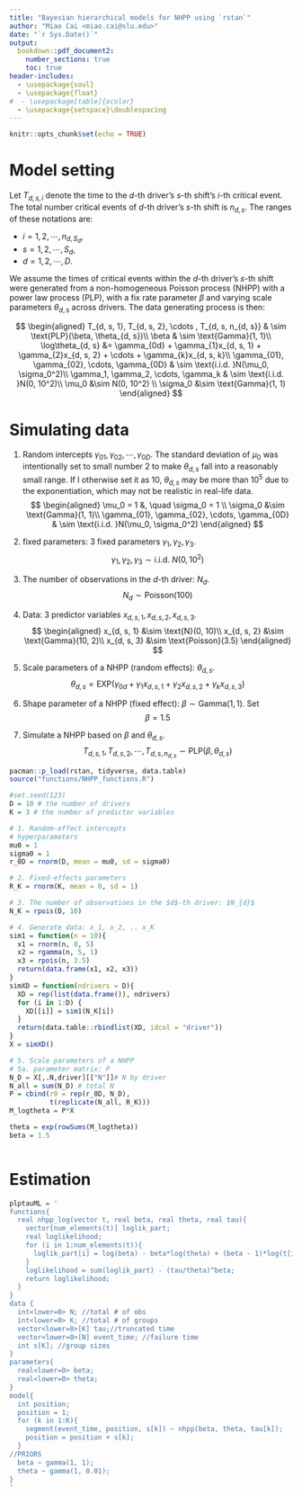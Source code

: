 ---
title: "Bayesian hierarchical models for NHPP using `rstan`"
author: "Miao Cai <miao.cai@slu.edu>"
date: "`r Sys.Date()`"
output:
  bookdown::pdf_document2: 
    number_sections: true
    toc: true
header-includes:
  - \usepackage{soul}
  - \usepackage{float}
#  - \usepackage[table]{xcolor}
  - \usepackage{setspace}\doublespacing
---

```{r setup, include=FALSE}
knitr::opts_chunk$set(echo = TRUE)
```

# Model setting

Let $T_{d, s, i}$ denote the time to the $d$-th driver's $s$-th shift's $i$-th critical event. The total number critical events of $d$-th driver's $s$-th shift is $n_{d,s}$. The ranges of these notations are:

- $i = 1, 2, \cdots, n_{d, S_d}$,
- $s = 1, 2, \cdots, S_d$,
- $d = 1, 2, \cdots, D$.

We assume the times of critical events within the $d$-th driver's  $s$-th shift were generated from a non-homogeneous Poisson process (NHPP) with a power law process (PLP), with a fix rate parameter $\beta$ and varying scale parameters $\theta_{d, s}$ across drivers. The data generating process is then:

$$
\begin{aligned}
T_{d, s, 1}, T_{d, s, 2}, \cdots , T_{d, s, n_{d, s}} & \sim \text{PLP}(\beta, \theta_{d, s})\\
\beta & \sim \text{Gamma}(1, 1)\\
\log\theta_{d, s} &= \gamma_{0d} + \gamma_{1}x_{d, s, 1} + \gamma_{2}x_{d, s, 2} + \cdots + \gamma_{k}x_{d, s, k}\\
\gamma_{01}, \gamma_{02}, \cdots, \gamma_{0D} & \sim \text{i.i.d. }N(\mu_0, \sigma_0^2)\\
\gamma_1, \gamma_2, \cdots, \gamma_k & \sim \text{i.i.d. }N(0, 10^2)\\
\mu_0 &\sim N(0, 10^2) \\
\sigma_0 &\sim \text{Gamma}(1, 1)
\end{aligned}
$$

\clearpage
# Simulating data

\linespread{1.5}

1. Random intercepts $\gamma_{01}, \gamma_{02}, \cdots, \gamma_{0D}$. The standard deviation of $\mu_0$ was intentionally set to small number 2 to make $\theta_{d, s}$ fall into a reasonably small range. If I otherwise set it as 10,  $\theta_{d, s}$ may be more than $10^5$ due to the exponentiation, which may not be realistic in real-life data.
$$
\begin{aligned}
\mu_0 = 1 &, \quad \sigma_0 = 1 \\
\sigma_0 &\sim \text{Gamma}(1, 1)\\
\gamma_{01}, \gamma_{02}, \cdots, \gamma_{0D} & \sim \text{i.i.d. }N(\mu_0, \sigma_0^2)
\end{aligned}
$$

2. fixed parameters: 3 fixed parameters $\gamma_1, \gamma_2, \gamma_3$. $$\gamma_1, \gamma_2, \gamma_3 \sim \text{i.i.d. }N(0, 10^2)$$

3. The number of observations in the $d$-th driver: $N_{d}$. $$N_{d} \sim \text{Poisson}(100)$$

4. Data: 3 predictor variables $x_{d, s, 1}, x_{d, s, 2}, x_{d, s, 3}$.
$$
\begin{aligned}
x_{d, s, 1} &\sim \text{N}(0, 10)\\
x_{d, s, 2} &\sim \text{Gamma}(10, 2)\\
x_{d, s, 3} &\sim \text{Poisson}(3.5)
\end{aligned}
$$

5. Scale parameters of a NHPP (random effects): $\theta_{d, s}$.
$$
\theta_{d, s} = \text{EXP}(\gamma_{0d} + \gamma_{1}x_{d, s, 1} + \gamma_{2}x_{d, s, 2} + \gamma_{k}x_{d, s, 3})
$$

6. Shape parameter of a NHPP (fixed effect): $\beta  \sim \text{Gamma}(1, 1)$. Set $$\beta = 1.5$$

7. Simulate a NHPP based on $\beta$ and $\theta_{d, s}$. $$T_{d, s, 1}, T_{d, s, 2}, \cdots , T_{d, s, n_{d, s}} \sim \text{PLP}(\beta, \theta_{d, s})$$

\clearpage
\singlespacing
```{r parameters}
pacman::p_load(rstan, tidyverse, data.table)
source("functions/NHPP_functions.R")

#set.seed(123)
D = 10 # the number of drivers
K = 3 # the number of predictor variables

# 1. Random-effect intercepts
# hyperparameters
mu0 = 1
sigma0 = 1
r_0D = rnorm(D, mean = mu0, sd = sigma0)

# 2. Fixed-effects parameters
R_K = rnorm(K, mean = 0, sd = 1)

# 3. The number of observations in the $d$-th driver: $N_{d}$
N_K = rpois(D, 10)

# 4. Generate data: x_1, x_2, .. x_K
sim1 = function(n = 10){
  x1 = rnorm(n, 0, 5)
  x2 = rgamma(n, 5, 1)
  x3 = rpois(n, 3.5)
  return(data.frame(x1, x2, x3))
}
simXD = function(ndrivers = D){
  XD = rep(list(data.frame()), ndrivers)
  for (i in 1:D) {
    XD[[i]] = sim1(N_K[i])
  }
  return(data.table::rbindlist(XD, idcol = "driver"))
}
X = simXD()

# 5. Scale parameters of a NHPP
# 5a. parameter matrix: P
N_D = X[,.N,driver][["N"]]# N by driver
N_all = sum(N_D) # total N
P = cbind(r0 = rep(r_0D, N_D), 
          t(replicate(N_all, R_K)))
M_logtheta = P*X

theta = exp(rowSums(M_logtheta))
beta = 1.5

```
\doublespacing


```{r NHPPdata}

```

\clearpage
# Estimation


\linespread{1.4}
```{r}
plptauML = '
functions{
  real nhpp_log(vector t, real beta, real theta, real tau){
    vector[num_elements(t)] loglik_part;
    real loglikelihood;
    for (i in 1:num_elements(t)){
      loglik_part[i] = log(beta) - beta*log(theta) + (beta - 1)*log(t[i]);
    }
    loglikelihood = sum(loglik_part) - (tau/theta)^beta;
    return loglikelihood;
  }
}
data {
  int<lower=0> N; //total # of obs
  int<lower=0> K; //total # of groups
  vector<lower=0>[K] tau;//truncated time
  vector<lower=0>[N] event_time; //failure time
  int s[K]; //group sizes
}
parameters{
  real<lower=0> beta;
  real<lower=0> theta;
}
model{
  int position;
  position = 1;
  for (k in 1:K){
    segment(event_time, position, s[k]) ~ nhpp(beta, theta, tau[k]);
    position = position + s[k];
  }
//PRIORS
  beta ~ gamma(1, 1);
  theta ~ gamma(1, 0.01);
}
'
```
\doublespacing

